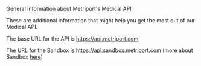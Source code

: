 General information about Metriport's Medical API

These are additional information that might help you get the most out of our Medical API.

The base URL for the API is https://api.metriport.com

The URL for the Sandbox is https://api.sandbox.metriport.com (more about Sandbox [here](#sandbox-mode))